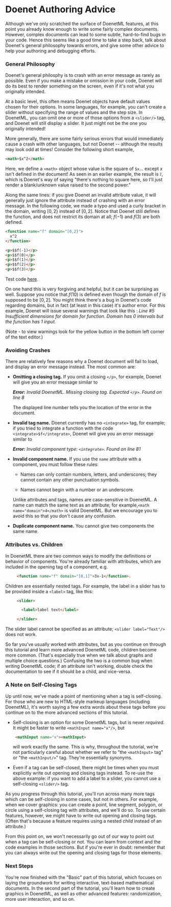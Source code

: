 
# Doenet Authoring Advice

Although we've only scratched the surface of DoenetML features, at this point you already know enough to write some fairly complex documents. However, complex documents can lead to some subtle, hard-to-find bugs in your code. Hence this seems like a good time to take a step back, talk about Doenet's general philosophy towards errors, and give some other advice to help your authoring and debugging efforts.

### General Philosophy

Doenet's general philosphy is to crash with an error message as rarely as possible. Even if you make a mistake or omission in your code, Doenet will do its best to render something on the screen, even if it's not what you originally intended.

At a basic level, this often means Doenet objects have default values chosen for their options. In some languages, for example, you can't create a slider without specifying the range of values and the step size. In DoenetML, you can omit one or more of those options from a `<slider/>` tag, and Doenet will still display a slider. It just might not be the one you originally intended!

More generally, there are some fairly serious errors that would immediately cause a crash with other languages, but not Doenet -- although the results may look odd at times! Consider the following short example,
```html
<math>$x^2</math>
```
 Here, we define a `<math>` object whose value is the square of `$x`... except $x$ isn't defined in the document! As seen in an earlier example, the result is $_^2$, which is Doenet's way of saying "there's nothing to square here, so I'll just render a blank/unknown value raised to the second power."

Along the same lines: if you give Doenet an invalid attribute value, it will generally just ignore the attribute instead of crashing with an error message. In the following code, we made a typo and used a curly bracket in the domain, writing $[0,2\}$ instead of $[0,2]$. Notice that Doenet still defines the function, and does not restrict its domain at all; $f(-1)$ and $f(3)$ are both defined.

```html
<function name="f" domain="[0,2}">
  x^2
</function>

<p>$$f(-1)</p>
<p>$$f(0)</p>
<p>$$f(1)</p>
<p>$$f(2)</p>
<p>$$f(3)</p>
```
Test code [here](https://www.doenet.org/portfolioeditor/_J1J2N530LyIvVWx64xB8V/_AgzWwqGV6Yy9DfqMyGlFm).

On one hand this is very forgiving and helpful, but it can be surprising as well. Suppose you notice that $f(10)$ is defined even though the domain of $f$ is supposed to be $[0,2]$. You might think there's a bug in Doenet's code regarding domains, but in fact (at least in this case) it's author error. For this example, Doenet will issue several warnings that look like this : 
    *Line #5 Insufficient dimensions for domain for function. Domain has 0 intervals but the function has 1 input.*

(Note - to view warnings look for the yellow button in the bottom left corner of the text editor.)

### Avoiding Crashes
There are relatively few reasons why a Doenet document will fail to load, and display an error message instead. The most common are:

* **Omitting a closing tag.** If you omit a closing `</p>`, for example, Doenet will give you an error message similar to

  ***Error:** Invalid DoenetML. Missing closing tag. Expected `</p>`. Found on line 8*

    The displayed line number tells you the location of the error in the document.

* **Invalid tag name.** Doenet currently has no `<integrate>` tag, for example; if you tried to integrate a function with the code `<integrate>$f</integrate>`, Doenet will give you an error message similar to

     ***Error:** Invalid component type: `<integrate>`. Found on line 81*

* **Invalid component name.** If you use the `name` attribute with a component, you must follow these rules:

    * Names can only contain numbers, letters, and underscores; they cannot contain any other punctuation symbols.

    * Names cannot begin with a number or an underscore.

    Unlike attributes and tags, names are case-sensitive in DoenetML. A name can match the same text as an attribute; for example,`<math name="domain">4</math>` is valid DoenetML. But we encourage you to avoid this so that you don't cause any confusion.

* **Duplicate component name.** You cannot give two components the same name.

### Attributes vs. Children

In DoenetML there are two common ways to modify the definitions or behavior of components. You're already familiar with attributes, which are included in the opening tag of a component, e.g.

```html
     <function name="f" domain="[0,1]">3x-1</function>.
```

Children are essentially nested tags. For example, the label in a slider has to be provided inside a `<label>` tag, like this:

```html
     <slider>

       <label>label text</label>

     </slider>
```

The slider label cannot be specified as an attribute; `<slider label="Text"/>` does not work.

So far you've usually worked with attributes, but as you continue on through this tutorial and learn more advanced DoenetML code, children become more common. (That's especially true when we talk about graphs and multiple choice questions.) Confusing the two is a common bug when writing DoenetML code; if an attribute isn't working, double check the documentation to see if it should be a child, and vice-versa.

### A Note on Self-Closing Tags
Up until now, we've made a point of mentioning when a tag is self-closing. For those who are new to HTML-style markeup languages (including DoenetML), it's worth saying a few extra words about these tags before you continue on to the more advanced sections of this tutorial.

* Self-closing is an option for some DoenetML tags, but is never *required*. It might be faster to write `<mathInput name="x"/>`, but
    ```html
     <mathInput name="x"><mathInput>
    ```

    will work exactly the same. This is why, throughout the tutorial, we're not particularly careful about whether we refer to "the `<mathInput>` tag" or "the `<mathInput/>`" tag. They're essentially synonyms.

* Even if a tag can be self-closed, there might be times when you must explicitly write out opening and closing tags instead. To re-use the above example: if you want to add a label to a slider, you cannot use a self-closing `<slider/>` tag.

As you progress through this tutorial, you'll run across many more tags which can be self-closing in some cases, but not in others. For example, when we cover graphics: you can create a point, line segment, polygon, or circle using a self-closing tag with attributes, and we'll do so. To use certain features, however, we might have to write out opening and closing tags. (Often that's because a feature requires using a nested *child* instead of an attribute.)

From this point on, we won't necessarily go out of our way to point out when a tag can be self-closing or not. You can learn from context and the code examples in those sections. But if you're ever in doubt: remember that you can always write out the opening and closing tags for those elements.

### Next Steps
You're now finished with the "Basic" part of this tutorial, which focuses on laying the groundwork for writing interactive, text-based mathematical documents. In the second part of the tutorial, you'll learn how to create graphics in DoenetML, as well as other advanced features: randomization, more user interaction, and so on.

